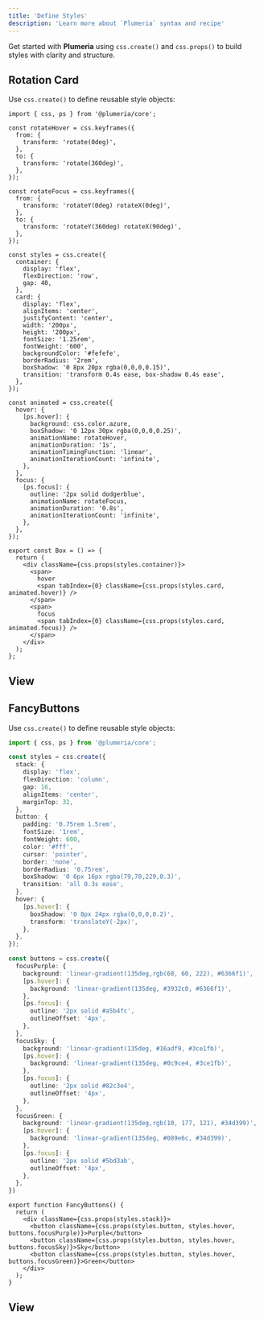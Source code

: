 ```yaml
---
title: 'Define Styles'
description: 'Learn more about `Plumeria` syntax and recipe'
---
```



Get started with **Plumeria** using `css.create()` and `css.props()` to build styles with clarity and structure.

## Rotation Card

Use `css.create()` to define reusable style objects:

```tsx
import { css, ps } from '@plumeria/core';

const rotateHover = css.keyframes({
  from: {
    transform: 'rotate(0deg)',
  },
  to: {
    transform: 'rotate(360deg)',
  },
});

const rotateFocus = css.keyframes({
  from: {
    transform: 'rotateY(0deg) rotateX(0deg)',
  },
  to: {
    transform: 'rotateY(360deg) rotateX(90deg)',
  },
});

const styles = css.create({
  container: {
    display: 'flex',
    flexDirection: 'row',
    gap: 40,
  },
  card: {
    display: 'flex',
    alignItems: 'center',
    justifyContent: 'center',
    width: '200px',
    height: '200px',
    fontSize: '1.25rem',
    fontWeight: '600',
    backgroundColor: '#fefefe',
    borderRadius: '2rem',
    boxShadow: '0 8px 20px rgba(0,0,0,0.15)',
    transition: 'transform 0.4s ease, box-shadow 0.4s ease',
  },
});

const animated = css.create({
  hover: {
    [ps.hover]: {
      background: css.color.azure,
      boxShadow: '0 12px 30px rgba(0,0,0,0.25)',
      animationName: rotateHover,
      animationDuration: '1s',
      animationTimingFunction: 'linear',
      animationIterationCount: 'infinite',
    },
  },
  focus: {
    [ps.focus]: {
      outline: '2px solid dodgerblue',
      animationName: rotateFocus,
      animationDuration: '0.8s',
      animationIterationCount: 'infinite',
    },
  },
});
```

```tsx title="JSX"
export const Box = () => {
  return (
    <div className={css.props(styles.container)}>
      <span>
        hover
        <span tabIndex={0} className={css.props(styles.card, animated.hover)} />
      </span>
      <span>
        focus
        <span tabIndex={0} className={css.props(styles.card, animated.focus)} />
      </span>
    </div>
  );
};
```

## View
<Box />

## FancyButtons

Use `css.create()` to define reusable style objects:

```ts
import { css, ps } from '@plumeria/core';

const styles = css.create({
  stack: {
    display: 'flex',
    flexDirection: 'column',
    gap: 16,
    alignItems: 'center',
    marginTop: 32,
  },
  button: {
    padding: '0.75rem 1.5rem',
    fontSize: '1rem',
    fontWeight: 600,
    color: '#fff',
    cursor: 'pointer',
    border: 'none',
    borderRadius: '0.75rem',
    boxShadow: '0 6px 16px rgba(79,70,229,0.3)',
    transition: 'all 0.3s ease',
  },
  hover: {
    [ps.hover]: {
      boxShadow: '0 8px 24px rgba(0,0,0,0.2)',
      transform: 'translateY(-2px)',
    },
  },
});

const buttons = css.create({
  focusPurple: {
    background: 'linear-gradient(135deg,rgb(68, 60, 222), #6366f1)',
    [ps.hover]: {
      background: 'linear-gradient(135deg, #3932c0, #6366f1)',
    },
    [ps.focus]: {
      outline: '2px solid #a5b4fc',
      outlineOffset: '4px',
    },
  },
  focusSky: {
    background: 'linear-gradient(135deg, #16adf9, #3ce1fb)',
    [ps.hover]: {
      background: 'linear-gradient(135deg, #0c9ce4, #3ce1fb)',
    },
    [ps.focus]: {
      outline: '2px solid #82c3e4',
      outlineOffset: '4px',
    },
  },
  focusGreen: {
    background: 'linear-gradient(135deg,rgb(10, 177, 121), #34d399)',
    [ps.hover]: {
      background: 'linear-gradient(135deg, #089e6c, #34d399)',
    },
    [ps.focus]: {
      outline: '2px solid #5bd3ab',
      outlineOffset: '4px',
    },
  },
})
```

```tsx title="JSX"
export function FancyButtons() {
  return (
    <div className={css.props(styles.stack)}>
      <button className={css.props(styles.button, styles.hover, buttons.focusPurple)}>Purple</button>
      <button className={css.props(styles.button, styles.hover, buttons.focusSky)}>Sky</button>
      <button className={css.props(styles.button, styles.hover, buttons.focusGreen)}>Green</button>
    </div>
  );
}
```

## View
<FancyButtons />